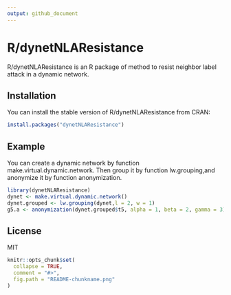 ```yaml
---
output: github_document
---
```


# R/dynetNLAResistance

R/dynetNLAResistance is an R package of method to resist neighbor label attack in a dynamic network.

## Installation

You can install the stable version of R/dynetNLAResistance from CRAN:

```r
install.packages("dynetNLAResistance")
```

## Example

You can create a dynamic network by function make.virtual.dynamic.network.
Then group it by function lw.grouping,and anonymize it by function anonymization.
```r
library(dynetNLAResistance)
dynet <- make.virtual.dynamic.network()
dynet.grouped <- lw.grouping(dynet,l = 2, w = 1)
g5.a <- anonymization(dynet.grouped$t5, alpha = 1, beta = 2, gamma = 3)
```
## License

MIT

```r
knitr::opts_chunk$set(
  collapse = TRUE,
  comment = "#>",
  fig.path = "README-chunkname.png"
)
```
